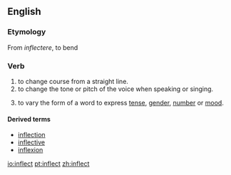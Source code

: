 ==English==
===Etymology===
From {{L.}} ''inflectere'', to bend

===Verb===
{{conj|inflect|inflects|inflected|inflected|inflecting}}

#to change course from a straight line.
#to change the tone or pitch of the voice when speaking or singing.
#{{grammar}} to vary the form of a word to express [[tense]], [[gender]], [[number]] or [[mood]].

====Derived terms====
*[[inflection]]
*[[inflective]]
*[[inflexion]]

[[io:inflect]]
[[pt:inflect]]
[[zh:inflect]]